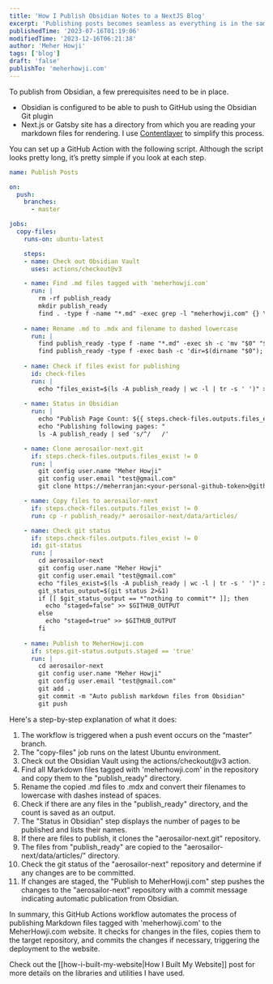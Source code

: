 ```yaml
---
title: 'How I Publish Obsidian Notes to a NextJS Blog'
excerpt: 'Publishing posts becomes seamless as everything is in the same world of consuming, evolving and publishing.'
publishedTime: '2023-07-16T01:19:06'
modifiedTime: '2023-12-16T06:21:38'
author: 'Meher Howji'
tags: ['blog']
draft: 'false'
publishTo: 'meherhowji.com'
---
```


To publish from Obsidian, a few prerequisites need to be in place.

- Obsidian is configured to be able to push to GitHub using the Obsidian Git plugin
- Next.js or Gatsby site has a directory from which you are reading your markdown files for rendering. I use [Contentlayer](https://contentlayer.dev/) to simplify this process.

You can set up a GitHub Action with the following script. Although the script looks pretty long, it’s pretty simple if you look at each step.

```yml
name: Publish Posts

on:
  push:
    branches:
      - master

jobs:
  copy-files:
    runs-on: ubuntu-latest

    steps:
    - name: Check out Obsidian Vault
      uses: actions/checkout@v3

    - name: Find .md files tagged with 'meherhowji.com'
      run: |
        rm -rf publish_ready
        mkdir publish_ready
        find . -type f -name "*.md" -exec grep -l "meherhowji.com" {} \; -exec cp {} publish_ready/ \;
        
    - name: Rename .md to .mdx and filename to dashed lowercase
      run: |
        find publish_ready -type f -name "*.md" -exec sh -c 'mv "$0" "${0%.md}.mdx"' {} \;
        find publish_ready -type f -exec bash -c 'dir=$(dirname "$0"); base=$(basename "$0"); newbase=${base,,}; newbase=${newbase// /-}; mv "$0" "$dir/$newbase"' {} \;
        
    - name: Check if files exist for publishing
      id: check-files
      run: |
        echo "files_exist=$(ls -A publish_ready | wc -l | tr -s ' ')" >> $GITHUB_OUTPUT
    
    - name: Status in Obsidian
      run: |
        echo "Publish Page Count: ${{ steps.check-files.outputs.files_exist }}"
        echo "Publishing following pages: "
        ls -A publish_ready | sed 's/^/   /'

    - name: Clone aerosailor-next.git
      if: steps.check-files.outputs.files_exist != 0
      run: |
        git config user.name "Meher Howji"
        git config user.email "test@gmail.com"
        git clone https://meherranjan:<your-personal-github-token>@github.com/meherranjan/aerosailor-next.git

    - name: Copy files to aerosailor-next
      if: steps.check-files.outputs.files_exist != 0
      run: cp -r publish_ready/* aerosailor-next/data/articles/

    - name: Check git status
      if: steps.check-files.outputs.files_exist != 0
      id: git-status
      run: |
        cd aerosailor-next
        git config user.name "Meher Howji"
        git config user.email "test@gmail.com"
        echo "files_exist=$(ls -A publish_ready | wc -l | tr -s ' ')" >> $GITHUB_OUTPUT
        git_status_output=$(git status 2>&1)
        if [[ $git_status_output == *"nothing to commit"* ]]; then
          echo "staged=false" >> $GITHUB_OUTPUT
        else
          echo "staged=true" >> $GITHUB_OUTPUT
        fi
        
    - name: Publish to MeherHowji.com
      if: steps.git-status.outputs.staged == 'true'
      run: |
        cd aerosailor-next
        git config user.name "Meher Howji"
        git config user.email "test@gmail.com"
        git add .
        git commit -m "Auto publish markdown files from Obsidian"
        git push
```

Here's a step-by-step explanation of what it does:

1. The workflow is triggered when a push event occurs on the “master” branch.
2. The "copy-files" job runs on the latest Ubuntu environment.
3. Check out the Obsidian Vault using the actions/checkout@v3 action.
4. Find all Markdown files tagged with 'meherhowji.com' in the repository and copy them to the "publish_ready" directory.
5. Rename the copied .md files to .mdx and convert their filenames to lowercase with dashes instead of spaces.
6. Check if there are any files in the "publish_ready" directory, and the count is saved as an output.
7. The "Status in Obsidian" step displays the number of pages to be published and lists their names.
8. If there are files to publish, it clones the "aerosailor-next.git" repository.
9. The files from "publish_ready" are copied to the "aerosailor-next/data/articles/" directory.
10. Check the git status of the "aerosailor-next" repository and determine if any changes are to be committed.
11. If changes are staged, the "Publish to MeherHowji.com" step pushes the changes to the "aerosailor-next" repository with a commit message indicating automatic publication from Obsidian.

In summary, this GitHub Actions workflow automates the process of publishing Markdown files tagged with 'meherhowji.com' to the MeherHowji.com website. It checks for changes in the files, copies them to the target repository, and commits the changes if necessary, triggering the deployment to the website.

Check out the [[how-i-built-my-website|How I Built My Website]] post for more details on the libraries and utilities I have used.
